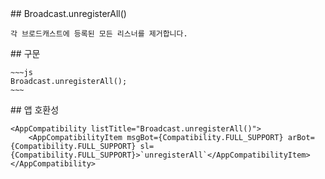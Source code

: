 
<Section>
    ## Broadcast.unregisterAll()

    각 브로드캐스트에 등록된 모든 리스너를 제거합니다.
</Section>
<Section>
    ## 구문

    ~~~js
    Broadcast.unregisterAll();
    ~~~
</Section>
<Section>
    ## 앱 호환성

    <AppCompatibility listTitle="Broadcast.unregisterAll()">
        <AppCompatibilityItem msgBot={Compatibility.FULL_SUPPORT} arBot={Compatibility.FULL_SUPPORT} sl={Compatibility.FULL_SUPPORT}>`unregisterAll`</AppCompatibilityItem>
    </AppCompatibility>
</Section>